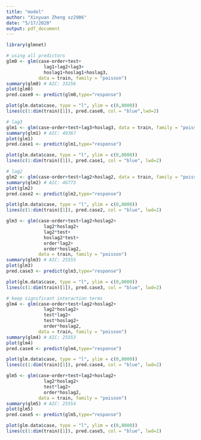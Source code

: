 ```yaml
---
title: "model"
author: "Xinyuan Zheng xz2906"
date: "5/17/2020"
output: pdf_document
---
```



```r
library(glmnet)
```


```r
# using all predictors
glm0 <- glm(case~order+test+
              lag1+lag2+lag3+
              hoslag1+hoslag1+hoslag3, 
            data = train, family = "poisson")
summary(glm0) # AIC: 33256
plot(glm0)
pred.case0 <- predict(glm0,type="response")

plot(glm.data$case, type = "l", ylim = c(0,8000))
lines(c(1:dim(train)[1]), pred.case0, col = "blue",lwd=2)
```


```r
# lag3
glm1 <- glm(case~order+test+lag3+hoslag3, data = train, family = "poisson")
summary(glm1) # AIC: 49367
plot(glm1)
pred.case1 <- predict(glm1,type="response")

plot(glm.data$case, type = "l", ylim = c(0,8000))
lines(c(1:dim(train)[1]), pred.case1, col = "blue", lwd=2)
```


```r
# lag2
glm2 <- glm(case~order+test+lag2+hoslag2, data = train, family = "poisson")
summary(glm2) # AIC: 46773
plot(glm2)
pred.case2 <- predict(glm2,type="response")

plot(glm.data$case, type = "l", ylim = c(0,8000))
lines(c(1:dim(train)[1]), pred.case2, col = "blue", lwd=2)
```


```r
glm3 <- glm(case~order+test+lag2+hoslag2+
              lag2*hoslag2+
              lag2*test+
              hoslag2*test+
              order*lag2+
              order*hoslag2, 
            data = train, family = "poisson")
summary(glm3) # AIC: 25555
plot(glm3)
pred.case3 <- predict(glm3,type="response")

plot(glm.data$case, type = "l", ylim = c(0,8000))
lines(c(1:dim(train)[1]), pred.case3, col = "blue", lwd=2)
```


```r
# keep significant interaction terms
glm4 <- glm(case~order+test+lag2+hoslag2+
              lag2*hoslag2+
              test*lag2+
              test*hoslag2+
              order*hoslag2,
            data = train, family = "poisson")
summary(glm4) # AIC: 25553
plot(glm4)
pred.case4 <- predict(glm4,type="response")

plot(glm.data$case, type = "l", ylim = c(0,8000))
lines(c(1:dim(train)[1]), pred.case4, col = "blue", lwd=2)
```


```r
glm5 <- glm(case~order+test+lag2+hoslag2+
              lag2*hoslag2+
              test*lag2+
              order*hoslag2,
            data = train, family = "poisson")
summary(glm5) # AIC: 25554
plot(glm5)
pred.case5 <- predict(glm5,type="response")

plot(glm.data$case, type = "l", ylim = c(0,8000))
lines(c(1:dim(train)[1]), pred.case5, col = "blue", lwd=2)
```

